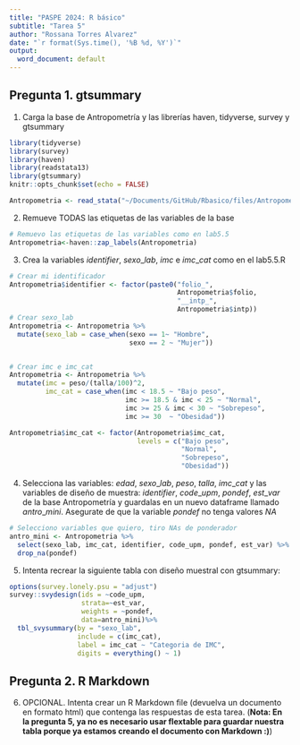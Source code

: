 ```yaml
---
title: "PASPE 2024: R básico"
subtitle: "Tarea 5"
author: "Rossana Torres Alvarez"
date: "`r format(Sys.time(), '%B %d, %Y')`"
output:
  word_document: default
---
```


## Pregunta 1. gtsummary
1. Carga la base de Antropometría y las librerías haven, tidyverse, survey y gtsummary
```r
library(tidyverse)
library(survey)
library(haven)
library(readstata13)
library(gtsummary)
knitr::opts_chunk$set(echo = FALSE)

Antropometria <- read_stata("~/Documents/GitHub/Rbasico/files/Antropometria.dta")

```

2. Remueve TODAS las etiquetas de las variables de la base

```r


# Remuevo las etiquetas de las variables como en lab5.5
Antropometria<-haven::zap_labels(Antropometria)

```

3. Crea la variables $identifier$, $sexo\_lab$, $imc$ e $imc\_cat$ como en el lab5.5.R
```r
# Crear mi identificador
Antropometria$identifier <- factor(paste0("folio_",
                                          Antropometria$folio,
                                          "__intp_",
                                          Antropometria$intp))
# Crear sexo_lab
Antropometria <- Antropometria %>% 
  mutate(sexo_lab = case_when(sexo == 1~ "Hombre",
                              sexo == 2 ~ "Mujer"))


# Crear imc e imc_cat
Antropometria <- Antropometria %>% 
  mutate(imc = peso/(talla/100)^2,
         imc_cat = case_when(imc < 18.5 ~ "Bajo peso",
                             imc >= 18.5 & imc < 25 ~ "Normal",
                             imc >= 25 & imc < 30 ~ "Sobrepeso",
                             imc >= 30  ~ "Obesidad"))

Antropometria$imc_cat <- factor(Antropometria$imc_cat,
                                levels = c("Bajo peso",
                                           "Normal",
                                           "Sobrepeso",
                                           "Obesidad"))

```

4. Selecciona las variables: $edad$, $sexo\_lab$, $peso$, $talla$, $imc\_cat$ y las variables de diseño de muestra: $identifier$, $code\_upm$, $pondef$, $est\_var$ de la base Antropometría y guardalas en un nuevo dataframe llamado $antro\_mini$. Asegurate de que la variable $pondef$ no tenga valores $NA$

```r

# Selecciono variables que quiero, tiro NAs de ponderador
antro_mini <- Antropometria %>% 
  select(sexo_lab, imc_cat, identifier, code_upm, pondef, est_var) %>% 
  drop_na(pondef)

```

5. Intenta recrear la siguiente tabla con diseño muestral con gtsummary:

```r
options(survey.lonely.psu = "adjust")
survey::svydesign(ids = ~code_upm,
                  strata=~est_var,
                  weights = ~pondef,
                  data=antro_mini)%>%
  tbl_svysummary(by = "sexo_lab", 
                 include = c(imc_cat), 
                 label = imc_cat ~ "Categoria de IMC",
                 digits = everything() ~ 1)

```

## Pregunta 2. R Markdown
6. OPCIONAL. Intenta crear un R Markdown file (devuelva un documento en formato html) que contenga las respuestas de esta tarea. (**Nota: En la pregunta 5, ya no es necesario usar flextable para guardar nuestra tabla porque ya estamos creando el documento con Markdown :)**)